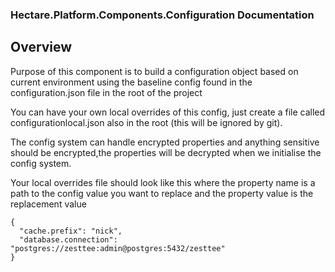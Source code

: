 ### Hectare.Platform.Components.Configuration Documentation

## Overview

Purpose of this component is to build a configuration object based on current environment using the
baseline config found in the configuration.json file in the root of the project

You can have your own local overrides of this config, just create a file called configurationlocal.json
also in the root (this will be ignored by git).

The config system can handle encrypted properties and anything sensitive should be encrypted,the properties
will be decrypted when we initialise the config system.

Your local overrides file should look like this where the property name is a path to the config value you
want to replace and the property value is the replacement value

```
{
  "cache.prefix": "nick",
  "database.connection": "postgres://zesttee:admin@postgres:5432/zesttee"
}
```
